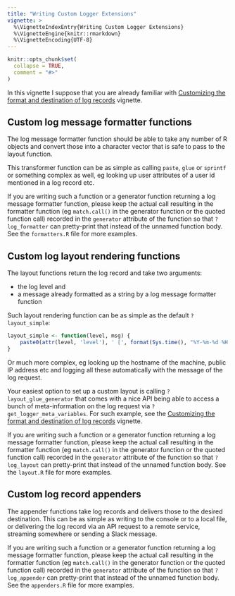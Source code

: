 ```yaml
---
title: "Writing Custom Logger Extensions"
vignette: >
  %\VignetteIndexEntry{Writing Custom Logger Extensions}
  %\VignetteEngine{knitr::rmarkdown}
  %\VignetteEncoding{UTF-8}
---
```


```r
knitr::opts_chunk$set(
  collapse = TRUE,
  comment = "#>"
)
```

In this vignette I suppose that you are already familiar with [Customizing the format and destination of log records](https://daroczig.github.io/logger/articles/customize_logger.html) vignette.

## Custom log message formatter functions

The log message formatter function should be able to take any number of R objects and convert those into a character vector that is safe to pass to the layout function.

This transformer function can be as simple as calling `paste`, `glue` or `sprintf` or something complex as well, eg looking up user attributes of a user id mentioned in a log record etc.

If you are writing such a function or a generator function returning a log message formatter function, please keep the actual call resulting in the formatter function (eg `match.call()` in the generator function or the quoted function call) recorded in the `generator` attribute of the function so that `?log_formatter` can pretty-print that instead of the unnamed function body. See the `formatters.R` file for more examples.

## Custom log layout rendering functions

The layout functions return the log record and take two arguments:

- the log level and
- a message already formatted as a string by a log message formatter function

Such layout rendering function can be as simple as the default `?layout_simple`:

```r
layout_simple <- function(level, msg) {
    paste0(attr(level, 'level'), ' [', format(Sys.time(), "%Y-%m-%d %H:%M:%S"), '] ', msg)
}
```

Or much more complex, eg looking up the hostname of the machine, public IP address etc and logging all these automatically with the message of the log request.

Your easiest option to set up a custom layout is calling `?layout_glue_generator` that comes with a nice API being able to access a bunch of meta-information on the log request via `?get_logger_meta_variables`. For such example, see the [Customizing the format and destination of log records](https://daroczig.github.io/logger/articles/customize_logger.html) vignette.

If you are writing such a function or a generator function returning a log message formatter function, please keep the actual call resulting in the formatter function (eg `match.call()` in the generator function or the quoted function call) recorded in the `generator` attribute of the function so that `?log_layout` can pretty-print that instead of the unnamed function body. See the `layout.R` file for more examples.

## Custom log record appenders

The appender functions take log records and delivers those to the desired destination. This can be as simple as writing to the console or to a local file, or delivering the log record via an API request to a remote service, streaming somewhere or sending a Slack message.

If you are writing such a function or a generator function returning a log message formatter function, please keep the actual call resulting in the formatter function (eg `match.call()` in the generator function or the quoted function call) recorded in the `generator` attribute of the function so that `?log_appender` can pretty-print that instead of the unnamed function body. See the `appenders.R` file for more examples.
